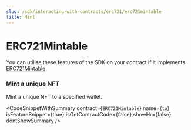 ```yaml
---
slug: /sdk/interacting-with-contracts/erc721/erc721mintable
title: Mint
---
```



# ERC721Mintable



You can utilise these features of the SDK on your contract if it implements [ERC721Mintable](/extensions/erc-721/erc721mintable).

<div className="row" style={{ marginBottom: 24 }}>
  <div className="col col--12" style={{ marginTop: 8 }}>
    <QuickstartCard
      name="Learn how to implement ERC721Mintable"
      link={"/extensions/erc-721/erc721mintable"}
      image="/assets/icons/general.png"
    />
  </div>
</div>



### Mint a unique NFT





Mint a unique NFT to a specified wallet.



<CodeSnippetWithSummary
      contract={`ERC721Mintable`}
      name={`to`}
      isFeatureSnippet={true}
      isGetContractCode={false}
      showHr={false}
      dontShowSummary
    />
  


